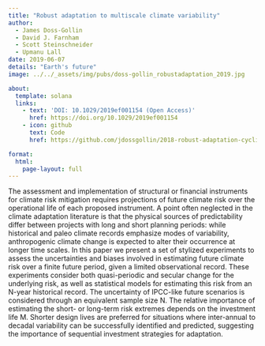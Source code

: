 ```yaml
---
title: "Robust adaptation to multiscale climate variability"
author:
  - James Doss-Gollin
  - David J. Farnham
  - Scott Steinschneider
  - Upmanu Lall
date: 2019-06-07
details: "Earth's future"
image: ../../_assets/img/pubs/doss-gollin_robustadaptation_2019.jpg

about:
  template: solana
  links:
    - text: 'DOI: 10.1029/2019ef001154 (Open Access)'
      href: https://doi.org/10.1029/2019ef001154
    - icon: github
      text: Code
      href: https://github.com/jdossgollin/2018-robust-adaptation-cyclical-risk

format:
  html:
    page-layout: full
---
```


The assessment and implementation of structural or financial instruments for climate risk mitigation requires projections of future climate risk over the operational life of each proposed instrument. A point often neglected in the climate adaptation literature is that the physical sources of predictability differ between projects with long and short planning periods: while historical and paleo climate records emphasize modes of variability, anthropogenic climate change is expected to alter their occurrence at longer time scales. In this paper we present a set of stylized experiments to assess the uncertainties and biases involved in estimating future climate risk over a finite future period, given a limited observational record. These experiments consider both quasi-periodic and secular change for the underlying risk, as well as statistical models for estimating this risk from an N-year historical record. The uncertainty of IPCC-like future scenarios is considered through an equivalent sample size N. The relative importance of estimating the short- or long-term risk extremes depends on the investment life M. Shorter design lives are preferred for situations where inter-annual to decadal variability can be successfully identified and predicted, suggesting the importance of sequential investment strategies for adaptation.